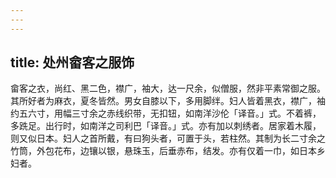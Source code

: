 ```yaml
---
---
---
```

title: 处州畲客之服饰
---



畲客之衣，尚红、黑二色，襟广，袖大，达一尺余，似僧服，然非平素常御之服。其所好者为麻衣，夏冬皆然。男女自膝以下，多用脚绊。妇人皆着黑衣，襟广，袖约五六寸，用幅三寸余之赤线织带，无扣钮，如南洋沙伦「译音。」式。不着裤，多跣足。出行时，如南洋之司利巴「译音。」式。亦有加以刺绣者。居家着木履，则又似日本。妇人之首所戴，有曰狗头者，可置于头，若柱然。其制为长二寸余之竹筒，外包花布，边镶以银，悬珠玉，后垂赤布，结发。亦有仅着一巾，如日本乡妇者。